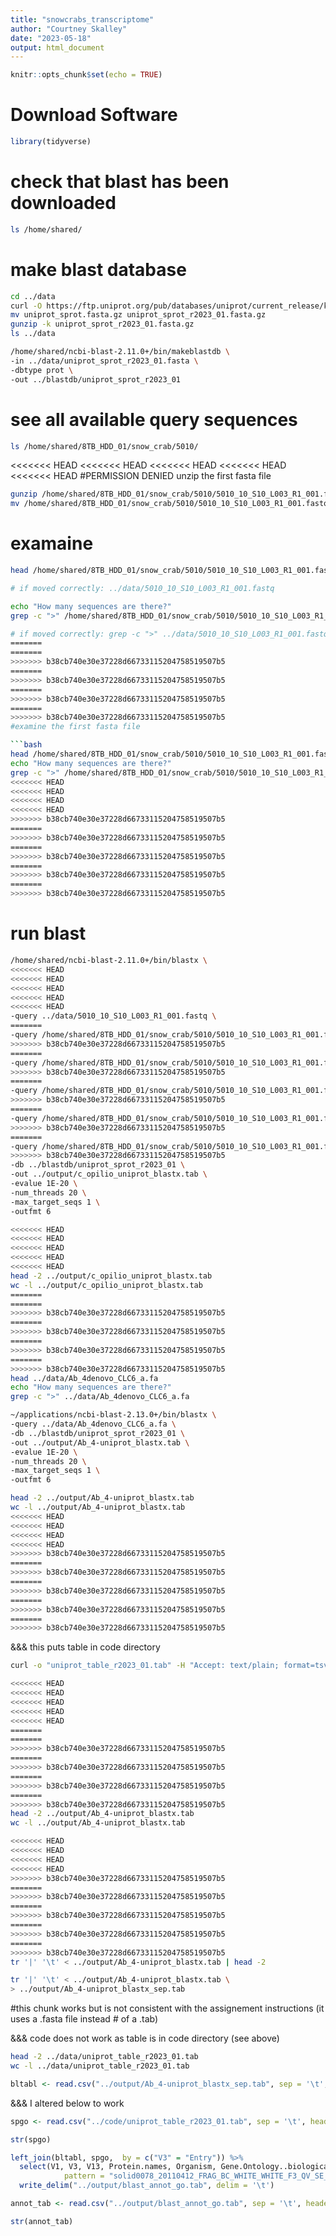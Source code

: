 ```yaml
---
title: "snowcrabs_transcriptome"
author: "Courtney Skalley"
date: "2023-05-18"
output: html_document
---
```


```r
knitr::opts_chunk$set(echo = TRUE)
```

# Download Software

```r
library(tidyverse)
```

# check that blast has been downloaded
```bash
ls /home/shared/
```


# make blast database

```bash
cd ../data
curl -O https://ftp.uniprot.org/pub/databases/uniprot/current_release/knowledgebase/complete/uniprot_sprot.fasta.gz
mv uniprot_sprot.fasta.gz uniprot_sprot_r2023_01.fasta.gz
gunzip -k uniprot_sprot_r2023_01.fasta.gz
ls ../data
```

```bash
/home/shared/ncbi-blast-2.11.0+/bin/makeblastdb \
-in ../data/uniprot_sprot_r2023_01.fasta \
-dbtype prot \
-out ../blastdb/uniprot_sprot_r2023_01
```

# see all available query sequences

```bash
ls /home/shared/8TB_HDD_01/snow_crab/5010/
```

<<<<<<< HEAD
<<<<<<< HEAD
<<<<<<< HEAD
<<<<<<< HEAD
<<<<<<< HEAD
#PERMISSION DENIED unzip the first fasta file
```bash
gunzip /home/shared/8TB_HDD_01/snow_crab/5010/5010_10_S10_L003_R1_001.fastq.gz
mv /home/shared/8TB_HDD_01/snow_crab/5010/5010_10_S10_L003_R1_001.fastq ../data/5010_10_S10_L003_R1_001.fastq
```

# examaine 
```bash
head /home/shared/8TB_HDD_01/snow_crab/5010/5010_10_S10_L003_R1_001.fastq.gz

# if moved correctly: ../data/5010_10_S10_L003_R1_001.fastq

echo "How many sequences are there?"
grep -c ">" /home/shared/8TB_HDD_01/snow_crab/5010/5010_10_S10_L003_R1_001.fastq.gz

# if moved correctly: grep -c ">" ../data/5010_10_S10_L003_R1_001.fastq
=======
=======
>>>>>>> b38cb740e30e37228d66733115204758519507b5
=======
>>>>>>> b38cb740e30e37228d66733115204758519507b5
=======
>>>>>>> b38cb740e30e37228d66733115204758519507b5
=======
>>>>>>> b38cb740e30e37228d66733115204758519507b5
#examine the first fasta file

```bash
head /home/shared/8TB_HDD_01/snow_crab/5010/5010_10_S10_L003_R1_001.fastq.gz
echo "How many sequences are there?"
grep -c ">" /home/shared/8TB_HDD_01/snow_crab/5010/5010_10_S10_L003_R1_001.fastq.gz
<<<<<<< HEAD
<<<<<<< HEAD
<<<<<<< HEAD
<<<<<<< HEAD
>>>>>>> b38cb740e30e37228d66733115204758519507b5
=======
>>>>>>> b38cb740e30e37228d66733115204758519507b5
=======
>>>>>>> b38cb740e30e37228d66733115204758519507b5
=======
>>>>>>> b38cb740e30e37228d66733115204758519507b5
=======
>>>>>>> b38cb740e30e37228d66733115204758519507b5
```

# run blast

```bash
/home/shared/ncbi-blast-2.11.0+/bin/blastx \
<<<<<<< HEAD
<<<<<<< HEAD
<<<<<<< HEAD
<<<<<<< HEAD
<<<<<<< HEAD
-query ../data/5010_10_S10_L003_R1_001.fastq \
=======
-query /home/shared/8TB_HDD_01/snow_crab/5010/5010_10_S10_L003_R1_001.fastq.gz \
>>>>>>> b38cb740e30e37228d66733115204758519507b5
=======
-query /home/shared/8TB_HDD_01/snow_crab/5010/5010_10_S10_L003_R1_001.fastq.gz \
>>>>>>> b38cb740e30e37228d66733115204758519507b5
=======
-query /home/shared/8TB_HDD_01/snow_crab/5010/5010_10_S10_L003_R1_001.fastq.gz \
>>>>>>> b38cb740e30e37228d66733115204758519507b5
=======
-query /home/shared/8TB_HDD_01/snow_crab/5010/5010_10_S10_L003_R1_001.fastq.gz \
>>>>>>> b38cb740e30e37228d66733115204758519507b5
=======
-query /home/shared/8TB_HDD_01/snow_crab/5010/5010_10_S10_L003_R1_001.fastq.gz \
>>>>>>> b38cb740e30e37228d66733115204758519507b5
-db ../blastdb/uniprot_sprot_r2023_01 \
-out ../output/c_opilio_uniprot_blastx.tab \
-evalue 1E-20 \
-num_threads 20 \
-max_target_seqs 1 \
-outfmt 6
```



```bash
<<<<<<< HEAD
<<<<<<< HEAD
<<<<<<< HEAD
<<<<<<< HEAD
<<<<<<< HEAD
head -2 ../output/c_opilio_uniprot_blastx.tab
wc -l ../output/c_opilio_uniprot_blastx.tab
=======
=======
>>>>>>> b38cb740e30e37228d66733115204758519507b5
=======
>>>>>>> b38cb740e30e37228d66733115204758519507b5
=======
>>>>>>> b38cb740e30e37228d66733115204758519507b5
=======
>>>>>>> b38cb740e30e37228d66733115204758519507b5
head ../data/Ab_4denovo_CLC6_a.fa
echo "How many sequences are there?"
grep -c ">" ../data/Ab_4denovo_CLC6_a.fa
```



```bash
~/applications/ncbi-blast-2.13.0+/bin/blastx \
-query ../data/Ab_4denovo_CLC6_a.fa \
-db ../blastdb/uniprot_sprot_r2023_01 \
-out ../output/Ab_4-uniprot_blastx.tab \
-evalue 1E-20 \
-num_threads 20 \
-max_target_seqs 1 \
-outfmt 6
```



```bash
head -2 ../output/Ab_4-uniprot_blastx.tab
wc -l ../output/Ab_4-uniprot_blastx.tab
<<<<<<< HEAD
<<<<<<< HEAD
<<<<<<< HEAD
<<<<<<< HEAD
>>>>>>> b38cb740e30e37228d66733115204758519507b5
=======
>>>>>>> b38cb740e30e37228d66733115204758519507b5
=======
>>>>>>> b38cb740e30e37228d66733115204758519507b5
=======
>>>>>>> b38cb740e30e37228d66733115204758519507b5
=======
>>>>>>> b38cb740e30e37228d66733115204758519507b5
```

&&& this puts table in code directory

```bash
curl -o "uniprot_table_r2023_01.tab" -H "Accept: text/plain; format=tsv" "https://gannet.fish.washington.edu/seashell/snaps/uniprot_table_r2023_01.tab"
```


```bash
<<<<<<< HEAD
<<<<<<< HEAD
<<<<<<< HEAD
<<<<<<< HEAD
<<<<<<< HEAD
=======
=======
>>>>>>> b38cb740e30e37228d66733115204758519507b5
=======
>>>>>>> b38cb740e30e37228d66733115204758519507b5
=======
>>>>>>> b38cb740e30e37228d66733115204758519507b5
=======
>>>>>>> b38cb740e30e37228d66733115204758519507b5
head -2 ../output/Ab_4-uniprot_blastx.tab
wc -l ../output/Ab_4-uniprot_blastx.tab
```

```bash
<<<<<<< HEAD
<<<<<<< HEAD
<<<<<<< HEAD
<<<<<<< HEAD
>>>>>>> b38cb740e30e37228d66733115204758519507b5
=======
>>>>>>> b38cb740e30e37228d66733115204758519507b5
=======
>>>>>>> b38cb740e30e37228d66733115204758519507b5
=======
>>>>>>> b38cb740e30e37228d66733115204758519507b5
=======
>>>>>>> b38cb740e30e37228d66733115204758519507b5
tr '|' '\t' < ../output/Ab_4-uniprot_blastx.tab | head -2
```
```bash
tr '|' '\t' < ../output/Ab_4-uniprot_blastx.tab \
> ../output/Ab_4-uniprot_blastx_sep.tab
```

#this chunk works but is not consistent with the assignement instructions (it uses a .fasta file instead 
# of a .tab)

&&& code does not work as table is in code directory (see above)

```bash
head -2 ../data/uniprot_table_r2023_01.tab
wc -l ../data/uniprot_table_r2023_01.tab
```

```r
bltabl <- read.csv("../output/Ab_4-uniprot_blastx_sep.tab", sep = '\t', header = FALSE)
```


&&& I altered below to work

```r
spgo <- read.csv("../code/uniprot_table_r2023_01.tab", sep = '\t', header = TRUE)
```

```r
str(spgo)
```


```r
left_join(bltabl, spgo,  by = c("V3" = "Entry")) %>%
  select(V1, V3, V13, Protein.names, Organism, Gene.Ontology..biological.process., Gene.Ontology.IDs) %>% mutate(V1 = str_replace_all(V1, 
            pattern = "solid0078_20110412_FRAG_BC_WHITE_WHITE_F3_QV_SE_trimmed", replacement = "Ab")) %>%
  write_delim("../output/blast_annot_go.tab", delim = '\t')
```

```r
annot_tab <- read.csv("../output/blast_annot_go.tab", sep = '\t', header = TRUE)
```

```r
str(annot_tab)
```